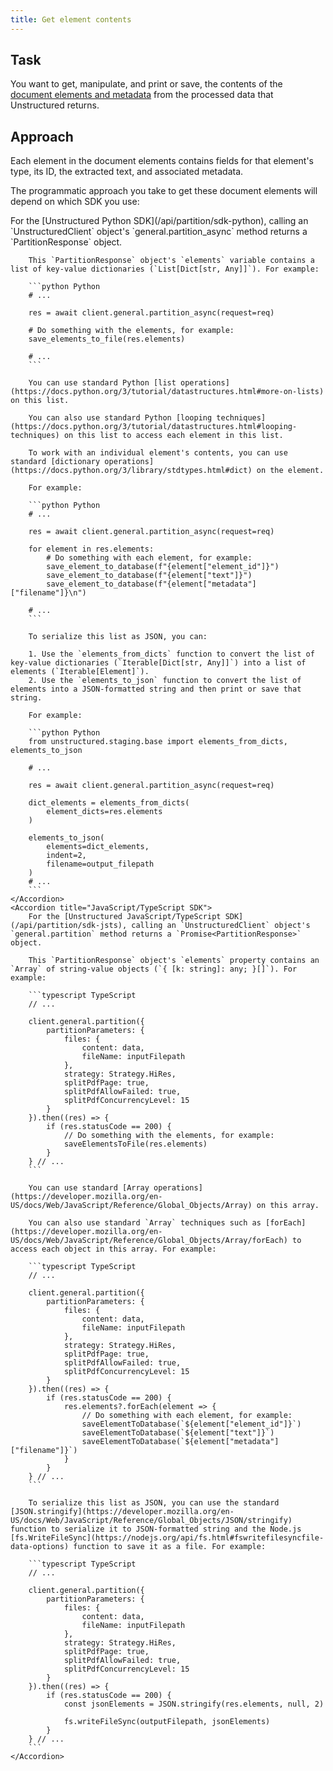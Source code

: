 ```yaml
---
title: Get element contents
---
```


## Task

You want to get, manipulate, and print or save, the contents of the [document elements and metadata](/api/partition/document-elements) from the processed data that Unstructured returns.

## Approach

Each element in the document elements contains fields for that element's type, its ID, the extracted text, and associated metadata.

The programmatic approach you take to get these document elements will depend on which SDK you use:

<AccordionGroup>
    <Accordion title="Python SDK">
        For the [Unstructured Python SDK](/api/partition/sdk-python), calling an `UnstructuredClient` object's `general.partition_async` method returns a `PartitionResponse` object. 
        
        This `PartitionResponse` object's `elements` variable contains a list of key-value dictionaries (`List[Dict[str, Any]]`). For example:

        ```python Python
        # ...

        res = await client.general.partition_async(request=req)

        # Do something with the elements, for example:
        save_elements_to_file(res.elements)

        # ...
        ```
        
        You can use standard Python [list operations](https://docs.python.org/3/tutorial/datastructures.html#more-on-lists) on this list.

        You can also use standard Python [looping techniques](https://docs.python.org/3/tutorial/datastructures.html#looping-techniques) on this list to access each element in this list. 

        To work with an individual element's contents, you can use standard [dictionary operations](https://docs.python.org/3/library/stdtypes.html#dict) on the element.

        For example:

        ```python Python
        # ...

        res = await client.general.partition_async(request=req)

        for element in res.elements:
            # Do something with each element, for example:
            save_element_to_database(f"{element["element_id"]}")
            save_element_to_database(f"{element["text"]}")
            save_element_to_database(f"{element["metadata"]["filename"]}\n")

        # ...
        ```

        To serialize this list as JSON, you can:
        
        1. Use the `elements_from_dicts` function to convert the list of key-value dictionaries (`Iterable[Dict[str, Any]]`) into a list of elements (`Iterable[Element]`).
        2. Use the `elements_to_json` function to convert the list of elements into a JSON-formatted string and then print or save that string.

        For example:

        ```python Python
        from unstructured.staging.base import elements_from_dicts, elements_to_json

        # ...

        res = await client.general.partition_async(request=req)
        
        dict_elements = elements_from_dicts(
            element_dicts=res.elements
        )

        elements_to_json(
            elements=dict_elements,
            indent=2,
            filename=output_filepath
        )
        # ...
        ```
    </Accordion>
    <Accordion title="JavaScript/TypeScript SDK">
        For the [Unstructured JavaScript/TypeScript SDK](/api/partition/sdk-jsts), calling an `UnstructuredClient` object's `general.partition` method returns a `Promise<PartitionResponse>` object. 
        
        This `PartitionResponse` object's `elements` property contains an `Array` of string-value objects (`{ [k: string]: any; }[]`). For example:

        ```typescript TypeScript
        // ...

        client.general.partition({
            partitionParameters: {
                files: {
                    content: data,
                    fileName: inputFilepath
                },
                strategy: Strategy.HiRes,
                splitPdfPage: true,
                splitPdfAllowFailed: true,
                splitPdfConcurrencyLevel: 15
            }
        }).then((res) => {
            if (res.statusCode == 200) {
                // Do something with the elements, for example:
                saveElementsToFile(res.elements)
            }
        } // ...
        ```
        
        You can use standard [Array operations](https://developer.mozilla.org/en-US/docs/Web/JavaScript/Reference/Global_Objects/Array) on this array.

        You can also use standard `Array` techniques such as [forEach](https://developer.mozilla.org/en-US/docs/Web/JavaScript/Reference/Global_Objects/Array/forEach) to access each object in this array. For example:

        ```typescript TypeScript
        // ...

        client.general.partition({
            partitionParameters: {
                files: {
                    content: data,
                    fileName: inputFilepath
                },
                strategy: Strategy.HiRes,
                splitPdfPage: true,
                splitPdfAllowFailed: true,
                splitPdfConcurrencyLevel: 15
            }
        }).then((res) => {
            if (res.statusCode == 200) {
                res.elements?.forEach(element => {
                    // Do something with each element, for example:
                    saveElementToDatabase(`${element["element_id"]}`)
                    saveElementToDatabase(`${element["text"]}`)
                    saveElementToDatabase(`${element["metadata"]["filename"]}`)
                }
            }
        } // ...
        ```

        To serialize this list as JSON, you can use the standard [JSON.stringify](https://developer.mozilla.org/en-US/docs/Web/JavaScript/Reference/Global_Objects/JSON/stringify) function to serialize it to JSON-formatted string and the Node.js [fs.WriteFileSync](https://nodejs.org/api/fs.html#fswritefilesyncfile-data-options) function to save it as a file. For example:

        ```typescript TypeScript
        // ...

        client.general.partition({
            partitionParameters: {
                files: {
                    content: data,
                    fileName: inputFilepath
                },
                strategy: Strategy.HiRes,
                splitPdfPage: true,
                splitPdfAllowFailed: true,
                splitPdfConcurrencyLevel: 15
            }
        }).then((res) => {
            if (res.statusCode == 200) {    
                const jsonElements = JSON.stringify(res.elements, null, 2)

                fs.writeFileSync(outputFilepath, jsonElements)
            }
        } // ...
        ```
    </Accordion>
</AccordionGroup>